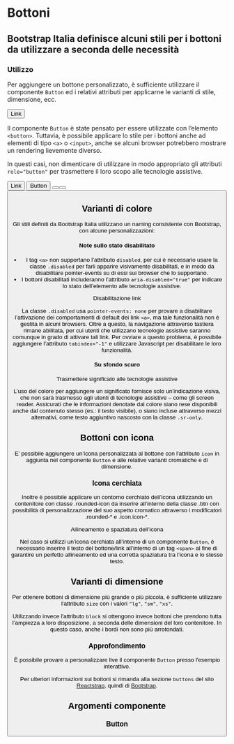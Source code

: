 
<Meta title="Documentazione/Componenti/Bottoni" of={Button}/>

# Bottoni

## Bootstrap Italia definisce alcuni stili per i bottoni da utilizzare a seconda delle necessità

### Utilizzo

Per aggiungere un bottone personalizzato, è sufficiente utilizzare il componente `Button` ed i relativi attributi per applicarne le varianti di stile, dimensione, ecc.

<Preview>
    <Button>Link</Button>
</Preview>

Il componente `Button` è state pensato per essere utilizzate con l’elemento `<button>`. Tuttavia, è possibile applicare lo stile per i bottoni anche ad elementi di tipo `<a>` o `<input>`, anche se alcuni browser potrebbero mostrare un rendering lievemente diverso.

In questi casi, non dimenticare di utilizzare in modo appropriato gli attributi `role="button"` per trasmettere il loro scopo alle tecnologie assistive.

<Preview>
    <Button tag="a" href="#" role="button">Link</Button>
    <Button type="submit">Button</Button>
    <Button tag="input" type="button" value="Input" />
    <Button tag="input"  type="submit" value="Submit"/>
    <Button tag="input"  type="reset" value="Reset"/>
</Preview>

## Varianti di colore

Gli stili definiti da Bootstrap Italia utilizzano un naming consistente con Bootstrap, con alcune personalizzazioni:

<Preview>
    <Story id="componenti-button--varianti-colore" />
</Preview>

#### Note sullo stato disabilitato

* I tag `<a>` non supportano l’attributo `disabled`, per cui è necessario usare la classe `.disabled` per farli apparire visivamente disabilitati, e in modo da disabilitare pointer-events su di essi sui browser che lo supportano.
* I bottoni disabilitati includeranno l’attributo `aria-disabled="true"` per indicare lo stato dell’elemento alle tecnologie assistive.

<div className="docs">
    <Callout color="warning" >
        <CalloutTitle>Disabilitazione link</CalloutTitle>
        <CalloutText>
            <p>La classe <code>.disabled</code> usa <code>pointer-events: none</code> per provare a disabilitare l’attivazione dei comportamenti di default dei link <code>&lt;a&gt;</code>, ma tale funzionalità non è gestita in alcuni browsers. Oltre a questo, la navigazione attraverso tastiera rimane abilitata, per cui utenti che utilizzano tecnologie assistive saranno comunque in grado di attivare tali link. Per ovviare a questo problema, è possibile aggiungere l’attributo <code>tabindex="-1"</code> e utilizzare Javascript per disabilitare le loro funzionalità.</p>
        </CalloutText>
    </Callout>
</div>

#### Su sfondo scuro

<Preview>
    <Story id="componenti-button--sfondo-scuro" />
</Preview>

<div className="docs">
    <Callout color="success" >
        <CalloutTitle>Trasmettere significato alle tecnologie assistive</CalloutTitle>
        <CalloutText>
            <p>L’uso del colore per aggiungere un significato fornisce solo un’indicazione visiva, che non sarà trasmesso agli utenti di tecnologie assistive – come gli screen reader. Assicurati che le informazioni denotate dal colore siano rese disponibili anche dal contenuto stesso (es.: il testo visibile), o siano incluse attraverso mezzi alternativi, come testo aggiuntivo nascosto con la classe <code>.sr-only</code>.</p>
        </CalloutText>
    </Callout>
</div>

## Bottoni con icona

E’ possibile aggiungere un’icona personalizzata al bottone con l'attributo `icon` in aggiunta nel componente `Button` e alle relative varianti cromatiche e di dimensione.

<Preview>
    <Story id="componenti-button--bottoni-con-icona" />
</Preview>

### Icona cerchiata

Inoltre è possibile applicare un contorno cerchiato dell’icona utilizzando un contenitore con classe .rounded-icon da inserire all’interno della classe .btn con possibilità di personalizzazione del suo aspetto cromatico attraverso i modificatori .rounded-* e .icon.icon-*.

<Preview>
    <Story id="componenti-button--bottoni-con-icona-cerchiata" />
</Preview>

<div className="docs">
    <Callout color="warning" >
        <CalloutTitle>Allineamento e spaziatura dell’icona</CalloutTitle>
        <CalloutText>
            <p>Nel caso si utilizzi un’icona cerchiata all’interno di un componente <code>Button</code>, è necessario inserire il testo del bottone/link all’interno di un tag <code>&lt;span&gt;</code> al fine di garantire un perfetto allineamento ed una corretta spaziatura tra l’icona e lo stesso testo.</p>
        </CalloutText>
    </Callout>
</div>

## Varianti di dimensione

Per ottenere bottoni di dimensione più grande o più piccola, è sufficiente utilizzare l'attributo `size` con i valori `"lg"`, `"sm"`, `"xs"`.

Utilizzando invece l'attributo `block` si ottengono invece bottoni che prendono tutta l’ampiezza a loro disposizione, a seconda delle dimensioni del loro contenitore. In questo caso, anche i bordi non sono più arrotondati.

<Preview>
    <Story id="componenti-button--varianti-di-dimensione" />
</Preview>

### Approfondimento

È possibile provare a personalizzare live il componente `Button` presso <LinkTo kind="componenti-button--esempi-interattivi">l'esempio interattivo</LinkTo>.

Per ulteriori informazioni sui bottoni si rimanda alla sezione `buttons` del sito [Reactstrap](https://reactstrap.github.io/components/buttons/), quindi di [Bootstrap](https://getbootstrap.com/docs/4.5/components/buttons/).


## Argomenti componente

### Button

<ArgsTable of={Button} />